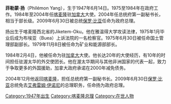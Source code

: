 '''菲勒蒙·扬'''（Philémon Yang），生于1947年6月14日。1975至1984年在政府工作。1984年至2004年任[[喀麦隆|喀麦隆]]驻[[加拿大|加拿大]]大使。2004年任总统府第一副秘书长，相当于部长级。2009年6月30日被总统[[保罗·比亚|保罗·比亚]]任命为政府总理。

扬出生于喀麦隆西北省的Jiketem-Oku。他在雅温得大学攻读法律，1975年1月毕业后成为布埃亚（Buea）上诉法院的一名检察官。1975年6月30日被任命国土管理部副部长。1979年11月8日被任命为矿业和能源部部长。

1984年2月4日，他被任命为驻[[加拿大|加拿大]]大使。他长达20年的大使经历，有10年的时间担任驻渥太华的外交使团长。他在渥太华期间与其他非洲国家的代表一起，致力于争取更多的外国援助，加拿大政府承诺在2000年减免债务。

2004年12月他返回[[喀麦隆|喀麦隆]]，担任总统府第一副秘书长。2009年6月30日[[保罗·比亚|保罗·比亚]]总统免去[[艾弗雷姆·伊诺尼|艾弗雷姆·伊诺尼]]的总理职务，任命扬为政府总理。

{{Authority control}}
{{DEFAULTSORT:Yang, Philemon}}
[[Category:1947年出生|Category:1947年出生]]
[[Category:喀麦隆总理|Category:喀麦隆总理]]
[[Category:在世人物|Category:在世人物]]